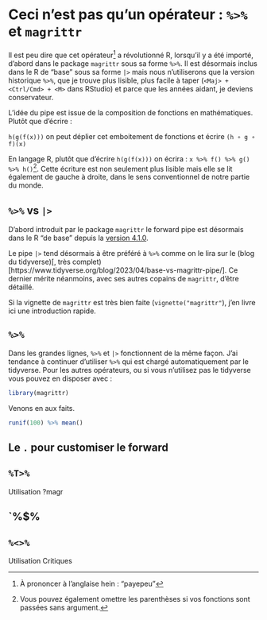 # Ceci n'est pas qu'un opérateur : `%>%` et `magrittr`

Il est peu dire que cet opérateur[^pipe] a révolutionné R, lorsqu'il y a été importé, d'abord dans le package `magrittr` sous sa forme `%>%`. Il est désormais inclus dans le R de "base" sous sa forme `|>` mais nous n'utiliserons que la version historique `%>%`, que je trouve plus lisible, plus facile à taper (`<Maj> + <Ctrl/Cmd> + <M>` dans RStudio) et parce que les années aidant, je deviens conservateur.

[^pipe]: À prononcer à l'anglaise hein : "payepeu"

L'idée du pipe est issue de la composition de fonctions en mathématiques. Plutôt que d'écrire :

`h(g(f(x)))` on peut déplier cet emboitement de fonctions et écrire `(h ∘ g ∘ f)(x)`

En langage R, plutôt que d'écrire `h(g(f(x)))` on écrira : `x %>% f() %>% g() %>% h()`[^pipe2]. Cette écriture est non seulement plus lisible mais elle se lit également de gauche à droite, dans le sens conventionnel de notre partie du monde.

[^pipe2]: Vous pouvez également omettre les parenthèses si vos fonctions sont passées sans argument.


## `%>%` vs `|>`

D'abord introduit par le package `magrittr` le forward pipe est désormais dans le R "de base" depuis la [version 4.1.0](https://cran.r-project.org/doc/manuals/r-devel/NEWS.html).

Le pipe `|>` tend désormais à être préféré à `%>%` comme on le lira sur le (blog du tidyverse)[, très complet)[https://www.tidyverse.org/blog/2023/04/base-vs-magrittr-pipe/]. Ce dernier mérite néanmoins, avec ses autres copains de `magrittr`, d'être détaillé.

Si la vignette de `magrittr` est très bien faite (`vignette("magrittr"`), j'en livre ici une introduction rapide.

## `%>%` 
Dans les grandes lignes, `%>%` et `|>` fonctionnent de la même façon. J'ai tendance à continuer d'utiliser `%>%` qui est chargé automatiquement par le tidyverse. Pour les autres opérateurs, ou si vous n'utilisez pas le tidyverse vous pouvez en disposer avec :

```r
library(magrittr)
```

Venons en aux faits.

```r
runif(100) %>% mean()
```

## Le `.` pour customiser le forward

## `%T>%`
Utilisation
?magr

## `%$% 

## `%<>%`

Utilisation
Critiques




